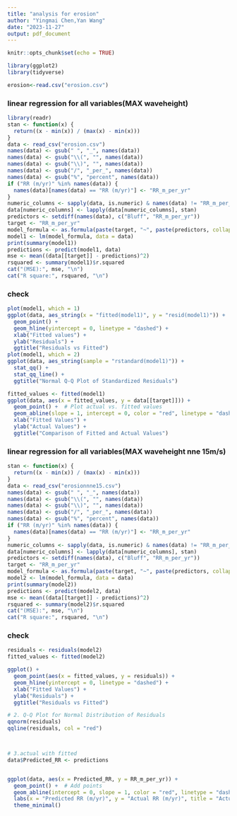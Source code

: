 ```yaml
---
title: "analysis for erosion"
author: "Yingmai Chen,Yan Wang"
date: "2023-11-27"
output: pdf_document
---
```


```r
knitr::opts_chunk$set(echo = TRUE)
```

```r
library(ggplot2)
library(tidyverse)
```

```r
erosion<-read.csv("erosion.csv")
```

### linear regression for all variables(MAX waveheight)

```r
library(readr)
stan <- function(x) {
  return((x - min(x)) / (max(x) - min(x)))
}
data <- read_csv("erosion.csv")
names(data) <- gsub(" ", "_", names(data))
names(data) <- gsub("\\(", "", names(data))
names(data) <- gsub("\\)", "", names(data))
names(data) <- gsub("/", "_per_", names(data))
names(data) <- gsub("%", "percent", names(data))
if ("RR (m/yr)" %in% names(data)) {
  names(data)[names(data) == "RR (m/yr)"] <- "RR_m_per_yr"
}
numeric_columns <- sapply(data, is.numeric) & names(data) != "RR_m_per_yr"
data[numeric_columns] <- lapply(data[numeric_columns], stan)
predictors <- setdiff(names(data), c("Bluff", "RR_m_per_yr"))
target <- "RR_m_per_yr"
model_formula <- as.formula(paste(target, "~", paste(predictors, collapse = " + ")))
model1 <- lm(model_formula, data = data)
print(summary(model1))
predictions <- predict(model1, data)
mse <- mean((data[[target]] - predictions)^2)
rsquared <- summary(model1)$r.squared
cat("(MSE):", mse, "\n")
cat("R square:", rsquared, "\n")

```

### check

```r
plot(model1, which = 1)
ggplot(data, aes_string(x = "fitted(model1)", y = "resid(model1)")) +
  geom_point() +
  geom_hline(yintercept = 0, linetype = "dashed") +
  xlab("Fitted values") +
  ylab("Residuals") +
  ggtitle("Residuals vs Fitted")
plot(model1, which = 2)
ggplot(data, aes_string(sample = "rstandard(model1)")) +
  stat_qq() +
  stat_qq_line() +
  ggtitle("Normal Q-Q Plot of Standardized Residuals")

fitted_values <- fitted(model1)
ggplot(data, aes(x = fitted_values, y = data[[target]])) +
  geom_point() +  # Plot actual vs. fitted values
  geom_abline(slope = 1, intercept = 0, color = "red", linetype = "dashed") +
  xlab("Fitted Values") +
  ylab("Actual Values") +
  ggtitle("Comparison of Fitted and Actual Values")
```

### linear regression for all variables(MAX waveheight nne 15m/s)


```r
stan <- function(x) {
  return((x - min(x)) / (max(x) - min(x)))
}
data <- read_csv("erosionnne15.csv")
names(data) <- gsub(" ", "_", names(data))
names(data) <- gsub("\\(", "", names(data))
names(data) <- gsub("\\)", "", names(data))
names(data) <- gsub("/", "_per_", names(data))
names(data) <- gsub("%", "percent", names(data))
if ("RR (m/yr)" %in% names(data)) {
  names(data)[names(data) == "RR (m/yr)"] <- "RR_m_per_yr"
}
numeric_columns <- sapply(data, is.numeric) & names(data) != "RR_m_per_yr"
data[numeric_columns] <- lapply(data[numeric_columns], stan)
predictors <- setdiff(names(data), c("Bluff", "RR_m_per_yr"))
target <- "RR_m_per_yr"
model_formula <- as.formula(paste(target, "~", paste(predictors, collapse = " + ")))
model2 <- lm(model_formula, data = data)
print(summary(model2))
predictions <- predict(model2, data)
mse <- mean((data[[target]] - predictions)^2)
rsquared <- summary(model2)$r.squared
cat("(MSE):", mse, "\n")
cat("R square:", rsquared, "\n")

```


### check

```r
residuals <- residuals(model2)
fitted_values <- fitted(model2)

ggplot() +
  geom_point(aes(x = fitted_values, y = residuals)) +
  geom_hline(yintercept = 0, linetype = "dashed") +
  xlab("Fitted Values") +
  ylab("Residuals") +
  ggtitle("Residuals vs Fitted")

# 2. Q-Q Plot for Normal Distribution of Residuals
qqnorm(residuals)
qqline(residuals, col = "red")



# 3.actual with fitted
data$Predicted_RR <- predictions


ggplot(data, aes(x = Predicted_RR, y = RR_m_per_yr)) +
  geom_point() +  # Add points
  geom_abline(intercept = 0, slope = 1, color = "red", linetype = "dashed") +  # Add a 45-degree line
  labs(x = "Predicted RR (m/yr)", y = "Actual RR (m/yr)", title = "Actual vs Predicted RR") +
  theme_minimal()

```



